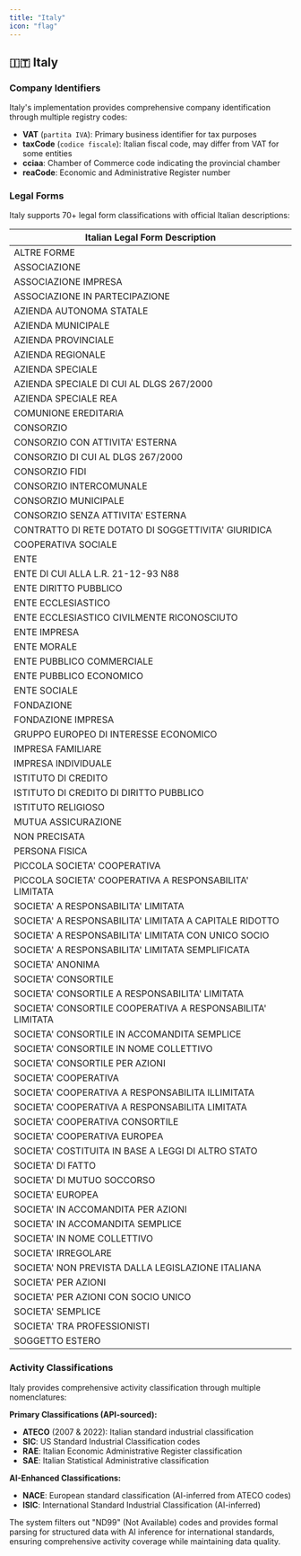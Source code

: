 ```yaml
---
title: "Italy"
icon: "flag"
---
```


## 🇮🇹 Italy

### Company Identifiers

Italy's implementation provides comprehensive company identification through multiple registry codes:

- **VAT** (`partita IVA`): Primary business identifier for tax purposes
- **taxCode** (`codice fiscale`): Italian fiscal code, may differ from VAT for some entities
- **cciaa**: Chamber of Commerce code indicating the provincial chamber
- **reaCode**: Economic and Administrative Register number

### Legal Forms

Italy supports 70+ legal form classifications with official Italian descriptions:

| Italian Legal Form Description                             |
| ---------------------------------------------------------- |
| ALTRE FORME                                                |
| ASSOCIAZIONE                                               |
| ASSOCIAZIONE IMPRESA                                       |
| ASSOCIAZIONE IN PARTECIPAZIONE                             |
| AZIENDA AUTONOMA STATALE                                   |
| AZIENDA MUNICIPALE                                         |
| AZIENDA PROVINCIALE                                        |
| AZIENDA REGIONALE                                          |
| AZIENDA SPECIALE                                           |
| AZIENDA SPECIALE DI CUI AL DLGS 267/2000                   |
| AZIENDA SPECIALE REA                                       |
| COMUNIONE EREDITARIA                                       |
| CONSORZIO                                                  |
| CONSORZIO CON ATTIVITA' ESTERNA                            |
| CONSORZIO DI CUI AL DLGS 267/2000                          |
| CONSORZIO FIDI                                             |
| CONSORZIO INTERCOMUNALE                                    |
| CONSORZIO MUNICIPALE                                       |
| CONSORZIO SENZA ATTIVITA' ESTERNA                          |
| CONTRATTO DI RETE DOTATO DI SOGGETTIVITA' GIURIDICA        |
| COOPERATIVA SOCIALE                                        |
| ENTE                                                       |
| ENTE DI CUI ALLA L.R. 21-12-93 N88                         |
| ENTE DIRITTO PUBBLICO                                      |
| ENTE ECCLESIASTICO                                         |
| ENTE ECCLESIASTICO CIVILMENTE RICONOSCIUTO                 |
| ENTE IMPRESA                                               |
| ENTE MORALE                                                |
| ENTE PUBBLICO COMMERCIALE                                  |
| ENTE PUBBLICO ECONOMICO                                    |
| ENTE SOCIALE                                               |
| FONDAZIONE                                                 |
| FONDAZIONE IMPRESA                                         |
| GRUPPO EUROPEO DI INTERESSE ECONOMICO                      |
| IMPRESA FAMILIARE                                          |
| IMPRESA INDIVIDUALE                                        |
| ISTITUTO DI CREDITO                                        |
| ISTITUTO DI CREDITO DI DIRITTO PUBBLICO                    |
| ISTITUTO RELIGIOSO                                         |
| MUTUA ASSICURAZIONE                                        |
| NON PRECISATA                                              |
| PERSONA FISICA                                             |
| PICCOLA SOCIETA' COOPERATIVA                               |
| PICCOLA SOCIETA' COOPERATIVA A RESPONSABILITA' LIMITATA    |
| SOCIETA' A RESPONSABILITA' LIMITATA                        |
| SOCIETA' A RESPONSABILITA' LIMITATA A CAPITALE RIDOTTO     |
| SOCIETA' A RESPONSABILITA' LIMITATA CON UNICO SOCIO        |
| SOCIETA' A RESPONSABILITA' LIMITATA SEMPLIFICATA           |
| SOCIETA' ANONIMA                                           |
| SOCIETA' CONSORTILE                                        |
| SOCIETA' CONSORTILE A RESPONSABILITA' LIMITATA             |
| SOCIETA' CONSORTILE COOPERATIVA A RESPONSABILITA' LIMITATA |
| SOCIETA' CONSORTILE IN ACCOMANDITA SEMPLICE                |
| SOCIETA' CONSORTILE IN NOME COLLETTIVO                     |
| SOCIETA' CONSORTILE PER AZIONI                             |
| SOCIETA' COOPERATIVA                                       |
| SOCIETA' COOPERATIVA A RESPONSABILITA ILLIMITATA           |
| SOCIETA' COOPERATIVA A RESPONSABILITA LIMITATA             |
| SOCIETA' COOPERATIVA CONSORTILE                            |
| SOCIETA' COOPERATIVA EUROPEA                               |
| SOCIETA' COSTITUITA IN BASE A LEGGI DI ALTRO STATO         |
| SOCIETA' DI FATTO                                          |
| SOCIETA' DI MUTUO SOCCORSO                                 |
| SOCIETA' EUROPEA                                           |
| SOCIETA' IN ACCOMANDITA PER AZIONI                         |
| SOCIETA' IN ACCOMANDITA SEMPLICE                           |
| SOCIETA' IN NOME COLLETTIVO                                |
| SOCIETA' IRREGOLARE                                        |
| SOCIETA' NON PREVISTA DALLA LEGISLAZIONE ITALIANA          |
| SOCIETA' PER AZIONI                                        |
| SOCIETA' PER AZIONI CON SOCIO UNICO                        |
| SOCIETA' SEMPLICE                                          |
| SOCIETA' TRA PROFESSIONISTI                                |
| SOGGETTO ESTERO                                            |

### Activity Classifications

Italy provides comprehensive activity classification through multiple nomenclatures:

**Primary Classifications (API-sourced):**

- **ATECO** (2007 & 2022): Italian standard industrial classification
- **SIC**: US Standard Industrial Classification codes
- **RAE**: Italian Economic Administrative Register classification
- **SAE**: Italian Statistical Administrative classification

**AI-Enhanced Classifications:**

- **NACE**: European standard classification (AI-inferred from ATECO codes)
- **ISIC**: International Standard Industrial Classification (AI-inferred)

The system filters out "ND99" (Not Available) codes and provides formal parsing for structured data with AI inference for international standards, ensuring comprehensive activity coverage while maintaining data quality.
